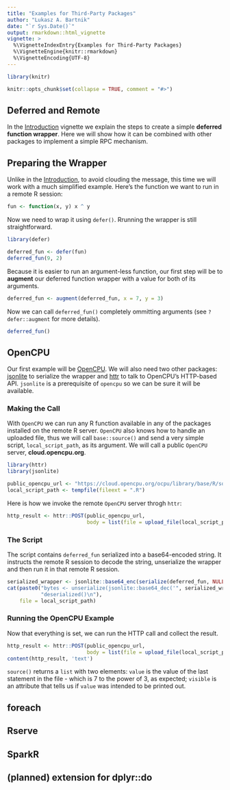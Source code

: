 ```yaml
---
title: "Examples for Third-Party Packages"
author: "Lukasz A. Bartnik"
date: "`r Sys.Date()`"
output: rmarkdown::html_vignette
vignette: >
  %\VignetteIndexEntry{Examples for Third-Party Packages}
  %\VignetteEngine{knitr::rmarkdown}
  %\VignetteEncoding{UTF-8}
---
```


```r
library(knitr)

knitr::opts_chunk$set(collapse = TRUE, comment = "#>")
```

## Deferred and Remote

In the [Introduction](intro.html) vignette we explain the steps to create
a simple __deferred function wrapper__. Here we will show how it can be
combined with other packages to implement a simple RPC mechanism.


## Preparing the Wrapper

Unlike in the [Introduction](intro.html), to avoid clouding the message,
this time we will work with a much simplified example. Here's the function
we want to run in a remote R session:

```r
fun <- function(x, y) x ^ y
```

Now we need to wrap it using `defer()`. Rrunning the wrapper is still
straightforward.

```r
library(defer)

deferred_fun <- defer(fun)
deferred_fun(9, 2)
```

Because it is easier to run an argument-less function, our first step
will be to __augment__ our deferred function wrapper with a value for
both of its arguments.

```r
deferred_fun <- augment(deferred_fun, x = 7, y = 3)
```

Now we can call `deferred_fun()` completely ommitting arguments (see
`?defer::augment` for more details).

```r
deferred_fun()
```



## OpenCPU

Our first example will be [OpenCPU](www.opencpu.org). We will also need
two other packages: [jsonlite](https://cran.r-project.org/package=jsonlite)
to serialize the wrapper and [httr](https://cran.r-project.org/package=httr)
to talk to OpenCPU's HTTP-based API. `jsonlite` is a prerequisite of
`opencpu` so we can be sure it will be available.


### Making the Call

With `OpenCPU` we can run any R function available in any of the packages
installed on the remote R server. `OpenCPU` also knows how to handle an
uploaded file, thus we will call `base::source()` and send a very simple
script, `local_script_path`, as its argument. We will call a public
`OpenCPU` server, __cloud.opencpu.org__.

```r
library(httr)
library(jsonlite)

public_opencpu_url <- "https://cloud.opencpu.org/ocpu/library/base/R/source/print"
local_script_path <- tempfile(fileext = ".R")
```


Here is how we invoke the remote `OpenCPU` server throgh `httr`:

```r
http_result <- httr::POST(public_opencpu_url,
                          body = list(file = upload_file(local_script_path)))
```


### The Script

The script contains `deferred_fun` serialized into a base64-encoded string.
It instructs the remote R session to decode the string, unserialize the
wrapper and then run it in that remote R session.

```r
serialized_wrapper <- jsonlite::base64_enc(serialize(deferred_fun, NULL))
cat(paste0("bytes <- unserialize(jsonlite::base64_dec('", serialized_wrapper, "'))\n",
           "deserialized()\n"),
    file = local_script_path)
```

### Running the OpenCPU Example

Now that everything is set, we can run the HTTP call and collect
the result.

```r
http_result <- httr::POST(public_opencpu_url,
                          body = list(file = upload_file(local_script_path)))
content(http_result, 'text')
```

`source()` returns a `list` with two elements: `value` is the value of
the last statement in the file - which is 7 to the power of 3, as
expected; `visible` is an attribute that tells us if `value` was intended
to be printed out.



## foreach

## Rserve

## SparkR

## (planned) extension for dplyr::do
